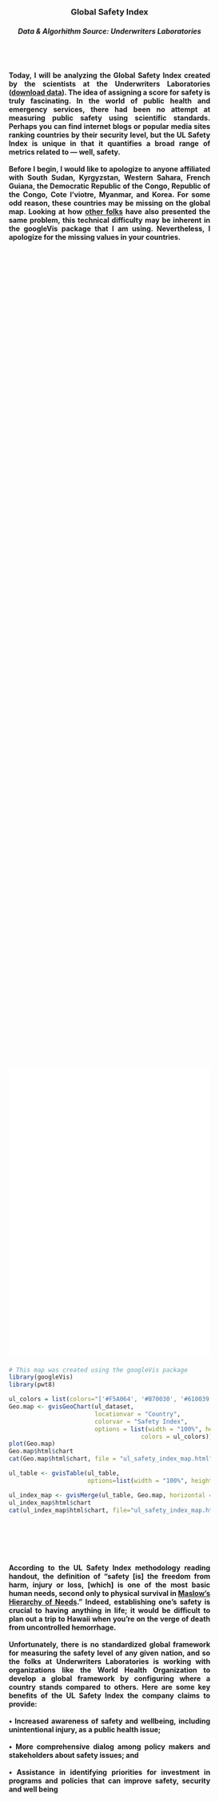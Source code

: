 <head>
<style>
.hr hr { 
    display: block;
    margin-top: 0.5em;
    margin-bottom: 0.5em;
    margin-left: auto;
    margin-right: auto;
    border-style: inset;
    border-width: 1px;
    max-width: 800px
}
.abstract {
    -webkit-column-count: 1; /* Chrome, Safari, Opera */
    -moz-column-count: 1; /* Firefox */
    column-count: 1;
    -moz-column-width: 80%; /* Firefox */
    width: 80%;
    min-width: 300px;
    max-width: 500px;
    height: 50%
}
.newspaper1 {
    -webkit-column-count: 1; /* Chrome, Safari, Opera */
    -moz-column-count: 1; /* Firefox */
    column-count: 1;
    -moz-column-width: 80%; /* Firefox */
    width: 80%;
    min-width: 300px;
    max-width: 600px;
    height: 50%
}
.newspaper2 {
    -webkit-column-count: 2; /* Chrome, Safari, Opera */
    -moz-column-count: 2; /* Firefox */
    column-count: 2;
    -moz-column-width: 80%; /* Firefox */
    width: 80%;
    min-width: 300px;
    max-width: 600px;
    height: 50%
}
.code1 { 
    display: block;
    margin-left: auto;
    margin-right: auto;
    width: 80%;
    max-width: 600px;
}
.code2 {
    -webkit-column-count: 1; /* Chrome, Safari, Opera */
    -moz-column-count: 1; /* Firefox */
    column-count: 1;
    -moz-column-width: 80%; /* Firefox */
    width: 80%;
    min-width: 300px;
    max-width: 600px;
    height: 50%
}
<link rel="stylesheet" href="css/animate.css">
<script src="js/wow.min.js"> </script>
<script> new WOW().init(); </script>
</style>
<script type="text/javascript">
    window.heap=window.heap||[],heap.load=function(e,t){window.heap.appid=e,window.heap.config=t=t||{};var r=t.forceSSL||"https:"===document.location.protocol,a=document.createElement("script");a.type="text/javascript",a.async=!0,a.src=(r?"https:":"http:")+"//cdn.heapanalytics.com/js/heap-"+e+".js";var n=document.getElementsByTagName("script")[0];n.parentNode.insertBefore(a,n);for(var o=function(e){return function(){heap.push([e].concat(Array.prototype.slice.call(arguments,0)))}},p=["addEventProperties","addUserProperties","clearEventProperties","identify","removeEventProperty","setEventProperties","track","unsetEventProperty"],c=0;c<p.length;c++)heap[p[c]]=o(p[c])};
      heap.load("2042091030");
</script>
</head>



<center><br><br><br>
<h3> Global Safety Index <br>
<h5> Data & Algorhithm Source: Underwriters Laboratories <br><br><br>
<h4> <div class="newspaper1">
<p style="text-align: justify;">
Today, I will be analyzing the Global Safety Index created by the scientists at the Underwriters Laboratories ([download data](http://www.ulsafetyindex.org/app/#view/map)). The idea of assigning a score for safety is truly fascinating. In the world of public health and emergency services, there had been no attempt at measuring public safety using scientific standards. Perhaps you can find internet blogs or popular media sites ranking countries by their security level, but the UL Safety Index is unique in that it quantifies a broad range of metrics related to — well, safety. <br><br> Before I begin, I would like to apologize to anyone affiliated with South Sudan, Kyrgyzstan, Western Sahara, French Guiana, the Democratic Republic of the Congo, Republic of the Congo, Cote I’viotre, Myanmar, and Korea. For some odd reason, these countries may be missing on the global map. Looking at how [other folks](http://www.fabioveronesi.net/Blog/Map.html) have also presented the same problem, this technical difficulty may be inherent in the googleVis package that I am using. Nevertheless, I apologize for the missing values in your countries. </p></div><br><br><br>
<iframe width="80%" height="580px" src="attach/UL/ul_safety_index_map.html" frameBorder="0" scrolling="yes"></iframe><br></center>

<div class = "code1">
<p style = "text-align: left;">
```r
# This map was created using the googleVis package
library(googleVis)
library(pwt8)

ul_colors = list(colors="['#F5A064', '#B70030', '#610039']")
Geo.map <- gvisGeoChart(ul_dataset, 
                        locationvar = "Country", 
                        colorvar = "Safety Index", 
                        options = list(width = "100%", height = 550,
                                     colors = ul_colors))
plot(Geo.map)
Geo.map$html$chart
cat(Geo.map$html$chart, file = "ul_safety_index_map.html")

ul_table <- gvisTable(ul_table,
                      options=list(width = "100%", height = 550))

ul_index_map <- gvisMerge(ul_table, Geo.map, horizontal = TRUE) # Combining table and map
ul_index_map$html$chart
cat(ul_index_map$html$chart, file="ul_safety_index_map.html")
```
</p></div><br><br><br>

<center>
<h4><div class="newspaper1">
<p style="text-align: justify;">
According to the UL Safety Index methodology reading handout, the definition of "safety [is] the freedom from harm, injury or loss, [which] is one of the most basic human needs, second only to physical survival in [Maslow’s Hierarchy of Needs](https://www.psychologytoday.com/blog/hide-and-seek/201205/our-hierarchy-needs)." Indeed, establishing one's safety is crucial to having anything in life; it would be difficult to plan out a trip to Hawaii when you're on the verge of death from uncontrolled hemorrhage. <br><br> Unfortunately, there is no standardized global framework for measuring the safety level of any given nation, and so the folks at Underwriters Laboratories is working with organizations like the World Health Organization to develop a global framework by configuring where a country stands compared to others. Here are some key benefits of the UL Safety Index the company claims to provide: <br><br> • Increased awareness of safety and wellbeing, including unintentional injury, as a public health issue; <br><br> • More comprehensive dialog among policy makers and stakeholders about safety issues; and <br><br> • Assistance in identifying priorities for investment in programs and policies that can improve safety, security and well being </p></div> <br><br>

<h3><div class="newspaper1">
<p style="text-align: justify;">
Still not 100% clear about the significance of the global safety index? </p></div><br><br>

<h4><div class="newspaper1">
<p style="text-align: justify;">
Well, let's put this in a different context. There are many ways in which nations can compare their performance to another. For instance, looking at performance measures, "among the 35 members of the Organization for Economic Cooperation and Development ... the U.S. ranked [30th in math and 19th in science](http://www.pewresearch.org/fact-tank/2017/02/15/u-s-students-internationally-math-science/)"; by spending, we rank first in the [military](http://www.pgpf.org/chart-archive/0053_defense-comparison); in terms of prison population, we also [top the chart](http://www.prisonstudies.org/world-prison-brief-data). Certainly, ranking metrics are often subject to bias. However, by developing a benchmark, we can create a point of reference for policymakers and the general public, which can be utilized to open up a dialogue in an otherwise situation not possible. As such, creating a unified safety index at the global scale can provide a guide point for improving public safety.</p></div>

<h4><div class="newspaper1">
<p style="text-align: justify;">
The UL Safety Index is comprised of three drivers: Safety Outcomes, Safety Framework, and Institutions & Resources. Sixteen indicators measure each of these drivers. Here is the algorithm the UL scientists have formulated:</p></div><br><br>

<h4>UL Safety Index <br>
<h4>$$\sqrt[\leftroot{-1}\uproot{2}\scriptstyle 3]
{~Institutions~~Resources~ * ~
Safety~Frameworks~ * ~
Safety~Outcomes}$$ <br><br>

<h4>Driver 1: Institutions & Resources
<h4>$$
\frac{ I_{Wealth}~ +~
I_{Technology}~ +~
I_{Government~ Eectiveness}~ +~
I_{Education}
}{4}$$ <br><br>

<h4>Driver 2: Safety Framworks
<h4>$$
\frac{ I_{Codes~ and~ Standards}~ +~
I_{Consumer~ Protections}~ +~
I_{Labor~ Protections}
}{3}$$ <br><br>

<h4>Drivers 3: Safety Outcomes
<h6>$$
\frac{ I_{Transport~ Injuries}~ +~
I_{Falls}~ +~
I_{Drowning}~ +~
I_{Fire}~ +~
I_{Poisoning}~ +~
I_{Mechanical~ Forces}~ +~
I_{Foreign~ Bodies}~ +~
I_{Foreign~ Nature}~ +~
I_{Other}~
}{9}$$